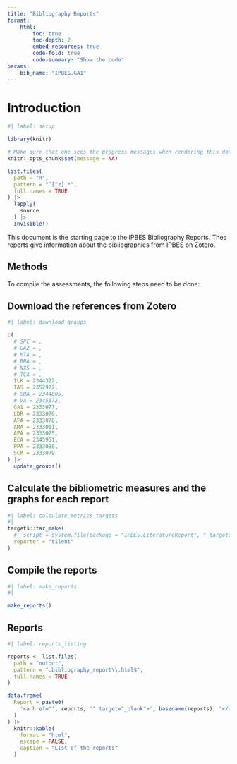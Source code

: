 ```yaml
---
title: "Bibliography Reports"
format:
    html:
        toc: true
        toc-depth: 2
        embed-resources: true
        code-fold: true
        code-summary: "Show the code"
params:
    bib_name: "IPBES.GA1"
---
```


# Introduction

```r
#| label: setup

library(knitr)

# Make sure that one sees the progress messages when rendering this document
knitr::opts_chunk$set(message = NA)

list.files(
  path = "R",
  pattern = "^[^z].*",
  full.names = TRUE
) |>
  lapply(
    source
  ) |>
  invisible()

```

This document is the starting page to the IPBES Bibliography Reports. Thes reports give information about the bibliographies from IPBES on Zotero.

## Methods

To compile the assessments, the following steps need to be done:

## Download the references from Zotero

```r
#| label: download_groups

c(
  # SPC = ,
  # GA2 = ,
  # MTA = ,
  # BBA = ,
  # NXS = ,
  # TCA = ,
  ILK = 2344322,
  IAS = 2352922,
  # SUA = 2344805,
  # VA = 2345372,
  GA1 = 2333077,
  LDR = 2333076,
  AFA = 2333070,
  AMA = 2333011,
  APA = 2333075,
  ECA = 2345951,
  PPA = 2333088,
  SCM = 2333079
) |>
  update_groups()
```

## Calculate the bibliometric measures and the graphs for each report

```r
#| label: calculate_metrics_targets
#|
targets::tar_make(
  #  script = system.file(package = "IPBES.LiteratureReport", "_targets.R"
  reporter = "silent"
)
```

## Compile the reports

```r
#| label: make_reports
#|

make_reports()
```

## Reports

```r
#| label: reports_listing

reports <- list.files(
  path = "output",
  pattern = ".bibliography_report\\.html$",
  full.names = TRUE
)

data.frame(
  Report = paste0(
    '<a href="', reports, '" target="_blank">', basename(reports), "</a>"
  )
) |>
  knitr::kable(
    format = "html",
    escape = FALSE,
    caption = "List of the reports"
  )

```
